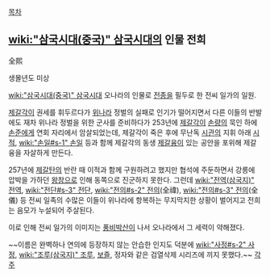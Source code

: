 [[목차]]
== [[wiki:"삼국시대(중국)" 삼국시대]]의 인물 전희 ==
全熙

생몰년도 미상

[[wiki:"삼국시대(중국)" 삼국시대]] 오나라의 인물로 [[전종]]을 필두로 한 전씨 일가의 일원.

[[제갈각]]이 권세를 휘두르다가 [[위나라]] 정벌의 실패로 인기가 떨어지면서 다른 이들의 반발에도 재차 위나라 정벌을 위한 군사를 준비하다가 253년에 [[제갈각]]이 [[손량]]의 묵인 하에 [[손준]]에게 연회 자리에서 암살되었는데, 제갈각이 죽은 후에 무난독 [[시관]]의 지휘 아래 [[시적]], [[wiki:"손일#s-1" 손일]] 등과 함께 제갈각의 동생 [[제갈융]]이 있는 공안을 포위해 제갈융을 자살하게 만든다.

257년에 [[제갈탄]]의 반란 때 이적과 함께 구원하려고 했지만 협석에 주둔하면서 강릉에 압박을 가하던 [[왕창]]으로 인해 동쪽으로 진군하지 못한다. 그런데 [[wiki:"전역(삼국지)" 전역]], [[wiki:"전단#s-3" 전단]], [[wiki:"전의#s-2" 전의]](全禕), [[wiki:"전의#s-3" 전의]](全儀) 등 전씨 일족의 수많은 이들이 위나라에 항복하는 무지막지한 상황이 벌어지고 전희는 음모가 누설되어 주살된다.

이로 인해 전씨 일가의 이미지는 [[풍비박산]]이 나서 오나라에서 그 세력이 약해졌다.

~~이름은 완벽하나 연의에 등장하지 않는 안습한 인지도 덕분에 [[wiki:"사정#s-2" 사정]], [[wiki:"조루(삼국지)" 조루]], [[보즐]], 정자와 같은 검열삭제 시리즈에 끼지 못했다.~~
[[각주]]
